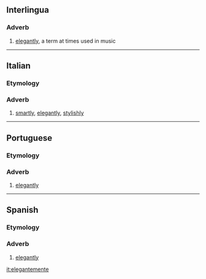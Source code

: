 ==Interlingua==

===Adverb===
{{infl|ia|adverb}}

# [[elegantly]], a term at times used in music

----

==Italian==

===Etymology===
{{suffix|elegante|mente|lang=it}}

===Adverb===
{{it-adv}}

# [[smartly]], [[elegantly]], [[stylishly]]

----

==Portuguese==

===Etymology===
{{suffix|elegante|mente|lang=pt}}

===Adverb===
{{pt-adv}}

# [[elegantly]]

----

==Spanish==

===Etymology===
{{suffix|elegante|mente|lang=es}}

===Adverb===
{{es-adv}}

# [[elegantly]]

[[it:elegantemente]]